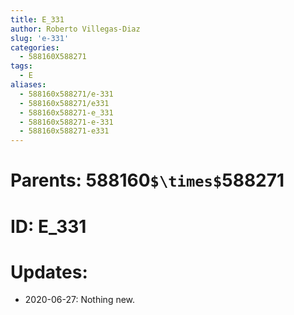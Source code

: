 ```yaml
---
title: E_331
author: Roberto Villegas-Diaz
slug: 'e-331'
categories:
  - 588160X588271
tags:
  - E
aliases:
  - 588160x588271/e-331
  - 588160x588271/e331
  - 588160x588271-e_331
  - 588160x588271-e-331
  - 588160x588271-e331
---
```


# **Parents**: 588160`$\times$`588271
# **ID**: E_331
# **Updates**: 
 - 2020-06-27: Nothing new.
